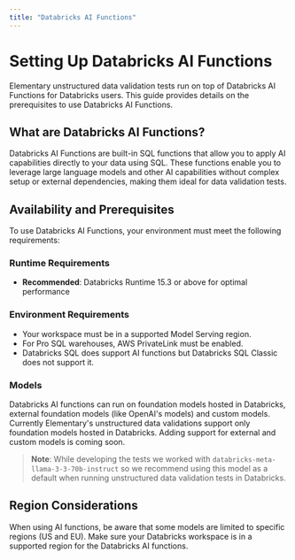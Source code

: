 ```yaml
---
title: "Databricks AI Functions"
---
```


# Setting Up Databricks AI Functions

Elementary unstructured data validation tests run on top of Databricks AI Functions for Databricks users.
This guide provides details on the prerequisites to use Databricks AI Functions.

## What are Databricks AI Functions?

Databricks AI Functions are built-in SQL functions that allow you to apply AI capabilities directly to your data using SQL. These functions enable you to leverage large language models and other AI capabilities without complex setup or external dependencies, making them ideal for data validation tests.

## Availability and Prerequisites

To use Databricks AI Functions, your environment must meet the following requirements:

### Runtime Requirements
- **Recommended**: Databricks Runtime 15.3 or above for optimal performance

### Environment Requirements
- Your workspace must be in a supported Model Serving region.
- For Pro SQL warehouses, AWS PrivateLink must be enabled.
- Databricks SQL does support AI functions but Databricks SQL Classic does not support it. 

### Models
Databricks AI functions can run on foundation models hosted in Databricks, external foundation models (like OpenAI's models) and custom models. 
Currently Elementary's unstructured data validations support only foundation models hosted in Databricks. Adding support for external and custom models is coming soon.
> **Note**: While developing the tests we worked with `databricks-meta-llama-3-3-70b-instruct` so we recommend using this model as a default when running unstructured data validation tests in Databricks.


## Region Considerations

When using AI functions, be aware that some models are limited to specific regions (US and EU). Make sure your Databricks workspace is in a supported region for the Databricks AI functions.

